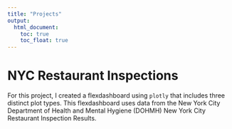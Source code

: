 ```yaml
---
title: "Projects"
output: 
  html_document:
    toc: true
    toc_float: true
---
```


# NYC Restaurant Inspections

For this project, I created a flexdashboard using `plotly` that includes three distinct plot types. This flexdashboard uses data from the New York City Department of Health and Mental Hygiene (DOHMH) New York City Restaurant Inspection Results.